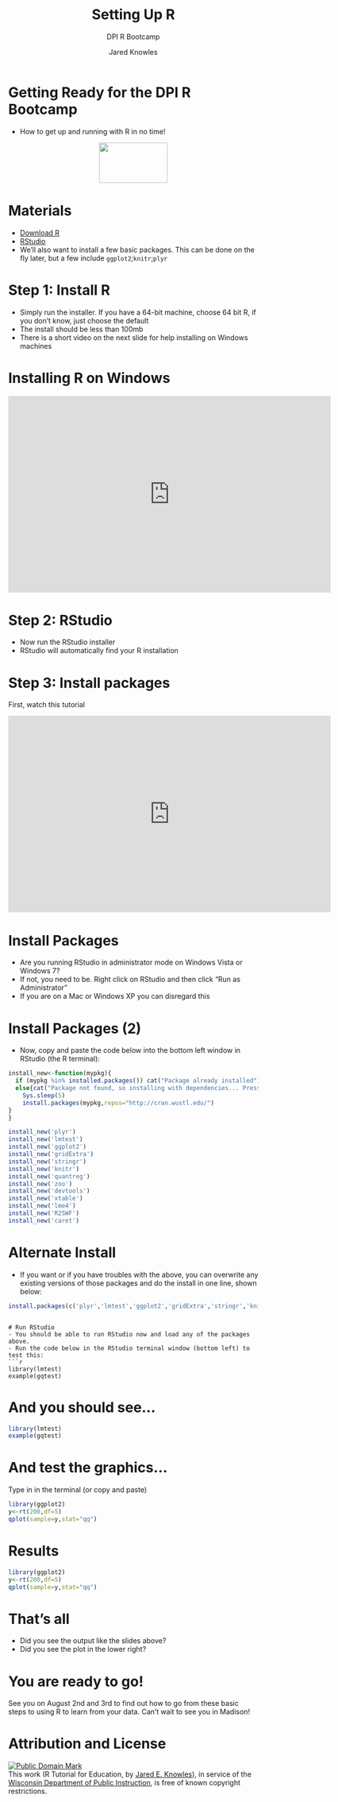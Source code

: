 % Setting Up R
% DPI R Bootcamp
% Jared Knowles

# Getting Ready for the DPI R Bootcamp
- How to get up and running with R in no time!

<p align="center"><img src="img/dpilogo.png" height="81" width="138"></p>

# Materials
- [Download R](http://cran.r-project.org/)
- [RStudio](http://www.rstudio.org/) 
- We'll also want to install a few basic packages. This can be done on the fly later, but a few include `ggplot2`;`knitr`;`plyr`

# Step 1: Install R
- Simply run the installer. If you have a 64-bit machine, choose 64 bit R, if you don't know, just choose the default
- The install should be less than 100mb
- There is a short video on the next slide for help installing on Windows machines


# Installing R on Windows
<p align='center'><iframe src="http://www.screenr.com/embed/kzT8" width="650" height="396" frameborder="0"></iframe></p>


# Step 2: RStudio
- Now run the RStudio installer
- RStudio will automatically find your R installation

# Step 3: Install packages
First, watch this tutorial<br>

<iframe src="http://www.screenr.com/embed/Fps8" width="650" height="396" frameborder="0"></iframe>

# Install Packages
- Are you running RStudio in administrator mode on Windows Vista or Windows 7?
- If not, you need to be. Right click on RStudio and then click "Run as Administrator"
- If you are on a Mac or Windows XP you can disregard this

# Install Packages (2)
- Now, copy and paste the code below into the bottom left window in RStudio (the R terminal):
```r
install_new<-function(mypkg){
  if (mypkg %in% installed.packages()) cat("Package already installed")
  else{cat("Package not found, so installing with dependencies... Press CTRL C to abort.")
    Sys.sleep(5)
    install.packages(mypkg,repos="http://cran.wustl.edu/")
}
}

install_new('plyr')
install_new('lmtest')
install_new('ggplot2')
install_new('gridExtra')
install_new('stringr')
install_new('knitr')
install_new('quantreg')
install_new('zoo')
install_new('devtools')
install_new('xtable')
install_new('lme4')
install_new('R2SWF')
install_new('caret')

```

# Alternate Install
- If you want or if you have troubles with the above, you can overwrite any existing versions of those packages and do the install in one line, shown below:

```r
install.packages(c('plyr','lmtest','ggplot2','gridExtra','stringr','knitr','quantreg','zoo','devtools'),repos="http://cran.wustl.edu/")
```
```

# Run RStudio
- You should be able to run RStudio now and load any of the packages above.
- Run the code below in the RStudio terminal window (bottom left) to test this:
```r
library(lmtest)
example(gqtest)
```

# And you should see...
```r
library(lmtest)
example(gqtest)
```

# And test the graphics...
Type in in the terminal (or copy and paste)
```r
library(ggplot2)
y<-rt(200,df=5)
qplot(sample=y,stat="qq")
```

# Results
```r
library(ggplot2)
y<-rt(200,df=5)
qplot(sample=y,stat="qq")
```

# That's all
- Did you see the output like the slides above?
- Did you see the plot in the lower right? 

# You are ready to go!
See you on August 2nd and 3rd to find out how to go from these basic steps to using R to learn from your data. Can't wait to see you in Madison!

# Attribution and License
<p xmlns:dct="http://purl.org/dc/terms/">
<a rel="license" href="http://creativecommons.org/publicdomain/mark/1.0/">
<img src="http://i.creativecommons.org/p/mark/1.0/88x31.png"
     style="border-style: none;" alt="Public Domain Mark" />
</a>
<br />
This work (<span property="dct:title">R Tutorial for Education</span>, by <a href="www.jaredknowles.com" rel="dct:creator"><span property="dct:title">Jared E. Knowles</span></a>), in service of the <a href="http://www.dpi.wi.gov" rel="dct:publisher"><span property="dct:title">Wisconsin Department of Public Instruction</span></a>, is free of known copyright restrictions.
</p>
